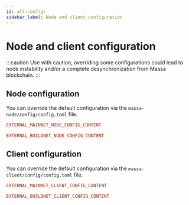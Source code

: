 ```yaml
---
id: all-configs
sidebar_label: Node and client configuration
---
```



# Node and client configuration

:::caution
Use with caution, overriding some configurations could lead to node
instability and/or a complete desynchronization from Massa blockchain.
:::

## Node configuration

You can override the default configuration via
the `massa-node/config/config.toml` file.

<!-- The content will be added at build time via ./scripts/download-configs.sh -->
<Tabs>

  <TabItem value="mainnet" label="🖥 MainNet" default>

```toml
EXTERNAL_MAINNET_NODE_CONFIG_CONTENT

```
  </TabItem>

  <TabItem value="buildnet" label="👷 BuildNet" default>

```toml
EXTERNAL_BUILDNET_NODE_CONFIG_CONTENT

```

  </TabItem>
</Tabs>

## Client configuration

You can override the default configuration via
the `massa-client/config/config.toml` file.

<!-- The content will be added at build time via ./scripts/download-configs.sh -->
<Tabs>
  <TabItem value="mainnet" label="🖥 MainNet" default>

```toml
EXTERNAL_MAINNET_CLIENT_CONFIG_CONTENT

```

  </TabItem>

  <TabItem value="buildnet" label="👷 BuildNet" default>

```toml
EXTERNAL_BUILDNET_CLIENT_CONFIG_CONTENT

```

  </TabItem>
</Tabs>